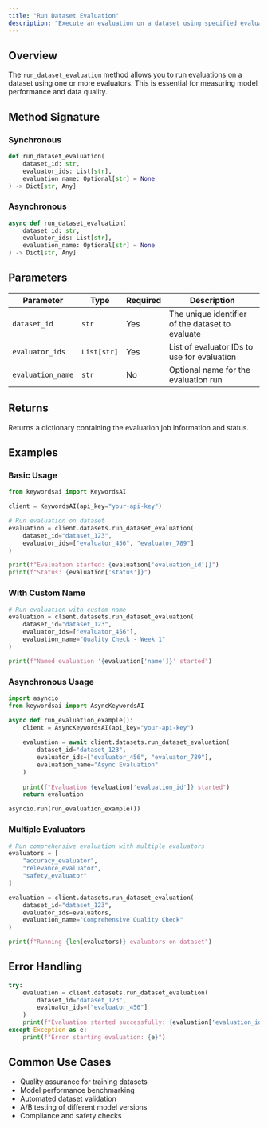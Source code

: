 ```yaml
---
title: "Run Dataset Evaluation"
description: "Execute an evaluation on a dataset using specified evaluators"
---
```


## Overview

The `run_dataset_evaluation` method allows you to run evaluations on a dataset using one or more evaluators. This is essential for measuring model performance and data quality.

## Method Signature

### Synchronous
```python
def run_dataset_evaluation(
    dataset_id: str,
    evaluator_ids: List[str],
    evaluation_name: Optional[str] = None
) -> Dict[str, Any]
```

### Asynchronous
```python
async def run_dataset_evaluation(
    dataset_id: str,
    evaluator_ids: List[str],
    evaluation_name: Optional[str] = None
) -> Dict[str, Any]
```

## Parameters

| Parameter | Type | Required | Description |
|-----------|------|----------|-------------|
| `dataset_id` | `str` | Yes | The unique identifier of the dataset to evaluate |
| `evaluator_ids` | `List[str]` | Yes | List of evaluator IDs to use for evaluation |
| `evaluation_name` | `str` | No | Optional name for the evaluation run |

## Returns

Returns a dictionary containing the evaluation job information and status.

## Examples

### Basic Usage
```python
from keywordsai import KeywordsAI

client = KeywordsAI(api_key="your-api-key")

# Run evaluation on dataset
evaluation = client.datasets.run_dataset_evaluation(
    dataset_id="dataset_123",
    evaluator_ids=["evaluator_456", "evaluator_789"]
)

print(f"Evaluation started: {evaluation['evaluation_id']}")
print(f"Status: {evaluation['status']}")
```

### With Custom Name
```python
# Run evaluation with custom name
evaluation = client.datasets.run_dataset_evaluation(
    dataset_id="dataset_123",
    evaluator_ids=["evaluator_456"],
    evaluation_name="Quality Check - Week 1"
)

print(f"Named evaluation '{evaluation['name']}' started")
```

### Asynchronous Usage
```python
import asyncio
from keywordsai import AsyncKeywordsAI

async def run_evaluation_example():
    client = AsyncKeywordsAI(api_key="your-api-key")
    
    evaluation = await client.datasets.run_dataset_evaluation(
        dataset_id="dataset_123",
        evaluator_ids=["evaluator_456", "evaluator_789"],
        evaluation_name="Async Evaluation"
    )
    
    print(f"Evaluation {evaluation['evaluation_id']} started")
    return evaluation

asyncio.run(run_evaluation_example())
```

### Multiple Evaluators
```python
# Run comprehensive evaluation with multiple evaluators
evaluators = [
    "accuracy_evaluator",
    "relevance_evaluator",
    "safety_evaluator"
]

evaluation = client.datasets.run_dataset_evaluation(
    dataset_id="dataset_123",
    evaluator_ids=evaluators,
    evaluation_name="Comprehensive Quality Check"
)

print(f"Running {len(evaluators)} evaluators on dataset")
```

## Error Handling

```python
try:
    evaluation = client.datasets.run_dataset_evaluation(
        dataset_id="dataset_123",
        evaluator_ids=["evaluator_456"]
    )
    print(f"Evaluation started successfully: {evaluation['evaluation_id']}")
except Exception as e:
    print(f"Error starting evaluation: {e}")
```

## Common Use Cases

- Quality assurance for training datasets
- Model performance benchmarking
- Automated dataset validation
- A/B testing of different model versions
- Compliance and safety checks